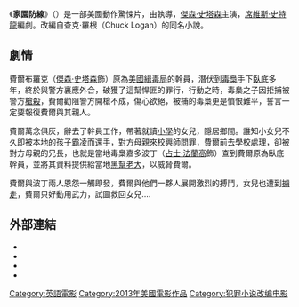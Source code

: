 {{NoteTA
|G1=Show
|G2=Movie
}}
{{更新|time=2019-02-07T13:49:43+00:00}}
《'''家園防線'''》（{{lang-en|''Homefront''}}）是一部美國動作驚悚片，由{{le|蓋瑞·佛列德|Gary Fleder}}執導，[[傑森·史塔森|傑森·史塔森]]主演，[[席維斯·史特龍|席維斯·史特龍]]編劇。改編自查克·羅根（Chuck Logan）的同名小說。

== 劇情 ==
費爾布羅克（[[傑森·史塔森|傑森·史塔森]]飾）原為[[美國緝毒局|美國緝毒局]]的幹員，潛伏到[[毒梟|毒梟]]手下[[臥底|臥底]]多年，終於與警方裏應外合，破獲了這幫悍匪的罪行，行動之時，毒梟之子因拒捕被警方[[槍殺|槍殺]]，費爾勸阻警方開槍不成，傷心欲絕，被捕的毒梟更是憤恨難平，誓言一定要報復費爾與其親人。

費爾萬念俱灰，辭去了幹員工作，帶著就讀[[小學|小學]]的女兒，隱居鄉間。誰知小女兒不久即被本地的孩子[[霸凌|霸凌]]而還手，對方母親來校興師問罪，費爾前去學校處理，卻被對方母親的兄長，也就是當地毒梟嘉多波丁（[[占士·法蘭高|占士·法蘭高]]飾）查到費爾原為臥底幹員，並將其資料提供給當地[[黑幫|黑幫]][[老大|老大]]，以威脅費爾。

費爾與波丁兩人恩怨一觸即發，費爾與他們一夥人展開激烈的搏鬥，女兒也遭到[[綁架|擄走]]，費爾只好動用武力，試圖救回女兒....

== 外部連結 ==
* {{Facebook|HomeFrontMovie|Homefront Movie}}
* {{IMDb title|2312718|Homefront}}
* {{Mojo title|homefront|Homefront}}
* {{rotten-tomatoes|homefront|Homefront}}

{{席維斯·史特龍}}
{{DEFAULTSORT:Homefront}}
[[Category:英語電影|Category:英語電影]]
[[Category:2013年美國電影作品|Category:2013年美國電影作品]]
[[Category:犯罪小说改编电影|Category:犯罪小说改编电影]]